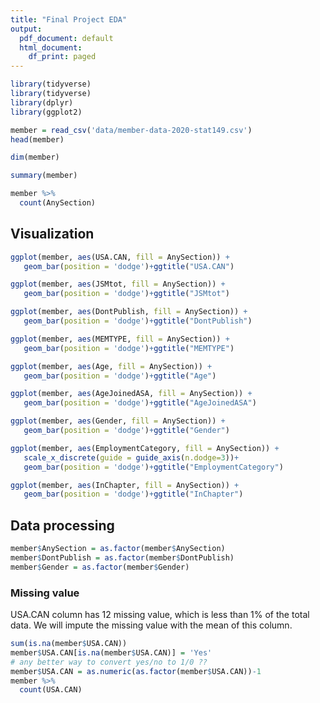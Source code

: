 ```yaml
---
title: "Final Project EDA"
output:
  pdf_document: default
  html_document:
    df_print: paged
---
```


```r
library(tidyverse)
library(tidyverse)
library(dplyr)
library(ggplot2)
```

```r
member = read_csv('data/member-data-2020-stat149.csv')
head(member)
```

```r
dim(member)
```

```r
summary(member)
```
```r
member %>% 
  count(AnySection)
```


## Visualization
```r
ggplot(member, aes(USA.CAN, fill = AnySection)) +     
   geom_bar(position = 'dodge')+ggtitle("USA.CAN") 

ggplot(member, aes(JSMtot, fill = AnySection)) +     
   geom_bar(position = 'dodge')+ggtitle("JSMtot") 

ggplot(member, aes(DontPublish, fill = AnySection)) +     
   geom_bar(position = 'dodge')+ggtitle("DontPublish") 

ggplot(member, aes(MEMTYPE, fill = AnySection)) +     
   geom_bar(position = 'dodge')+ggtitle("MEMTYPE") 

ggplot(member, aes(Age, fill = AnySection)) +     
   geom_bar(position = 'dodge')+ggtitle("Age") 

ggplot(member, aes(AgeJoinedASA, fill = AnySection)) +     
   geom_bar(position = 'dodge')+ggtitle("AgeJoinedASA") 

ggplot(member, aes(Gender, fill = AnySection)) +     
   geom_bar(position = 'dodge')+ggtitle("Gender") 

ggplot(member, aes(EmploymentCategory, fill = AnySection)) +     
   scale_x_discrete(guide = guide_axis(n.dodge=3))+
   geom_bar(position = 'dodge')+ggtitle("EmploymentCategory") 

ggplot(member, aes(InChapter, fill = AnySection)) +     
   geom_bar(position = 'dodge')+ggtitle("InChapter") 


```

## Data processing

```r
member$AnySection = as.factor(member$AnySection)
member$DontPublish = as.factor(member$DontPublish)
member$Gender = as.factor(member$Gender)
```

### Missing value
USA.CAN column has 12 missing value, which is less than 1% of the total data. We will impute the missing value with the mean of this column.
```r
sum(is.na(member$USA.CAN)) 
member$USA.CAN[is.na(member$USA.CAN)] = 'Yes'
# any better way to convert yes/no to 1/0 ??
member$USA.CAN = as.numeric(as.factor(member$USA.CAN))-1
member %>% 
  count(USA.CAN)

```

